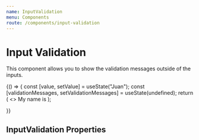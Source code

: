 ```yaml
---
name: InputValidation
menu: Components
route: /components/input-validation
---
```



# Input Validation

<ComponentStatus stage="pre" responsive="yes" accessible="yes" />

This component allows you to show the validation messages outside of the inputs.

<Playground>
  {() => {
    const [value, setValue] = useState("Juan");
    const [validationMessages, setValidationMessages] = useState(undefined);
    return (
      <>
        <InputValidation messages={validationMessages} />
        <Text>
          My name is
          <InputText
            validations={[
              {
                shouldShow: value !== "Jeff",
                message: "Have you considered a better name, like Jeff?",
                status: "error",
              },
            ]}
            onValidation={setValidationMessages}
            name="myName"
            value={value}
            size="small"
            inline={true}
            onChange={setValue}
            align="center"
            maxLength={4}
          />
        </Text>
      </>
    );

}}

</Playground>

## InputValidation Properties

<Props of={InputValidation} />
